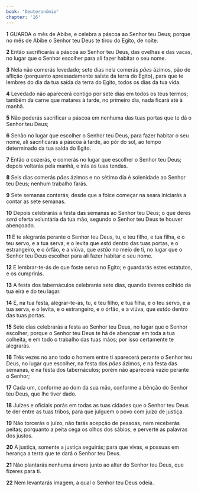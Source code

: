 ```yaml
---
book: 'Deuteronômio'
chapter: '16'
---
```


**1** GUARDA o mês de Abibe, e celebra a páscoa ao Senhor teu Deus; porque no mês de Abibe o Senhor teu Deus te tirou do Egito, de noite.

**2** Então sacrificarás a páscoa ao Senhor teu Deus, das ovelhas e das vacas, no lugar que o Senhor escolher para ali fazer habitar o seu nome.

**3** Nela não comerás levedado; sete dias nela comerás _pães_ ázimos, pão de aflição (porquanto apressadamente saíste da terra do Egito), para que te lembres do dia da tua saída da terra do Egito, todos os dias da tua vida.

**4** Levedado não aparecerá contigo por sete dias em todos os teus termos; também da carne que matares à tarde, no primeiro dia, nada ficará até à manhã.

**5** Não poderás sacrificar a páscoa em nenhuma das tuas portas que te dá o Senhor teu Deus;

**6** Senão no lugar que escolher o Senhor teu Deus, para fazer habitar o seu nome, ali sacrificarás a páscoa à tarde, ao pôr do sol, ao tempo determinado da tua saída do Egito.

**7** Então _a_ cozerás, e comerás no lugar que escolher o Senhor teu Deus; depois voltarás pela manhã, e irás às tuas tendas.

**8** Seis dias comerás _pães_ ázimos e no sétimo dia é solenidade ao Senhor teu Deus; nenhum trabalho farás.

**9** Sete semanas contarás; desde que a foice começar na seara iniciarás a contar as sete semanas.

**10** Depois celebrarás a festa das semanas ao Senhor teu Deus; o que deres _será_ oferta voluntária da tua mão, segundo o Senhor teu Deus te houver abençoado.

**11** E te alegrarás perante o Senhor teu Deus, tu, e teu filho, e tua filha, e o teu servo, e a tua serva, e o levita que _está_ dentro das tuas portas, e o estrangeiro, e o órfão, e a viúva, que _estão_ no meio de ti, no lugar que o Senhor teu Deus escolher para ali fazer habitar o seu nome.

**12** E lembrar-te-ás de que foste servo no Egito; e guardarás estes estatutos, e os cumprirás.

**13** A festa dos tabernáculos celebrarás sete dias, quando tiveres colhido da tua eira e do teu lagar.

**14** E, na tua festa, alegrar-te-ás, tu, e teu filho, e tua filha, e o teu servo, e a tua serva, e o levita, e o estrangeiro, e o órfão, e a viúva, que _estão_ dentro das tuas portas.

**15** Sete dias celebrarás a festa ao Senhor teu Deus, no lugar que o Senhor escolher; porque o Senhor teu Deus te há de abençoar em toda a tua colheita, e em todo o trabalho das tuas mãos; por isso certamente te alegrarás.

**16** Três vezes no ano todo o homem entre ti aparecerá perante o Senhor teu Deus, no lugar que escolher, na festa dos _pães_ ázimos, e na festa das semanas, e na festa dos tabernáculos; porém não aparecerá vazio perante o Senhor;

**17** Cada um, conforme ao dom da sua mão, conforme a bênção do Senhor teu Deus, que lhe tiver dado.

**18** Juízes e oficiais porás em todas as tuas cidades que o Senhor teu Deus te der entre as tuas tribos, para que julguem o povo com juízo de justiça.

**19** Não torcerás o juízo, não farás acepção de pessoas, nem receberás peitas; porquanto a peita cega os olhos dos sábios, e perverte as palavras dos justos.

**20** A justiça, somente a justiça seguirás; para que vivas, e possuas em herança a terra que te dará o Senhor teu Deus.

**21** Não plantarás nenhuma árvore junto ao altar do Senhor teu Deus, que fizeres para ti.

**22** Nem levantarás imagem, a qual o Senhor teu Deus odeia.
